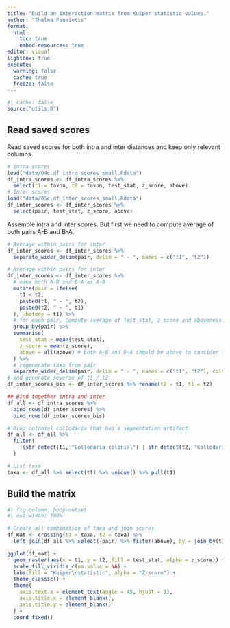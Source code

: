 ```yaml
---
title: "Build an interaction matrix from Kuiper statistic values."
author: "Thelma Panaïotis"
format: 
  html:
    toc: true
    embed-resources: true
editor: visual
lightbox: true
execute:
  warning: false
  cache: true
  freeze: false
---
```


```r
#| cache: false
source("utils.R")
```

## Read saved scores

Read saved scores for both intra and inter distances and keep only relevant columns.

```r
# Intra scores
load("data/04c.df_intra_scores_small.Rdata")
df_intra_scores <- df_intra_scores %>% 
  select(t1 = taxon, t2 = taxon, test_stat, z_score, above)
# Inter scores
load("data/05c.df_inter_scores_small.Rdata")
df_inter_scores <- df_inter_scores %>% 
  select(pair, test_stat, z_score, above)
```

Assemble intra and inter scores. But first we need to compute average of both pairs A-B and B-A.

```r
# Average within pairs for inter
df_inter_scores <- df_inter_scores %>% 
  separate_wider_delim(pair, delim = " - ", names = c("t1", "t2")) 

# Average within pairs for inter
df_inter_scores <- df_inter_scores %>% 
  # make both A-B and B-A as A-B
  mutate(pair = ifelse(
    t1 < t2, 
    paste0(t1, " - ", t2), 
    paste0(t2, " - ", t1)
  ), .before = t1) %>% 
  # for each pair, compute average of test_stat, z_score and aboveness
  group_by(pair) %>% 
  summarise(
    test_stat = mean(test_stat),
    z_score = mean(z_score),
    above = all(above) # both A-B and B-A should be above to consider the pair as above
  ) %>% 
  # regenerate taxa from pair
  separate_wider_delim(pair, delim = " - ", names = c("t1", "t2"), cols_remove = FALSE)
# and generate reverse of t1 / t2
df_inter_scores_bis <- df_inter_scores %>% rename(t2 = t1, t1 = t2)

## Bind together intra and inter
df_all <- df_intra_scores %>% 
  bind_rows(df_inter_scores) %>% 
  bind_rows(df_inter_scores_bis)

# Drop colonial collodaria that has a segmentation artifact
df_all <- df_all %>% 
  filter(
    !(str_detect(t1, "Collodaria_colonial") | str_detect(t2, "Collodaria_colonial"))
  )

# List taxa
taxa <- df_all %>% select(t1) %>% unique() %>% pull(t1)
```

## Build the matrix

```r
#| fig-column: body-outset
#| out-width: 100%

# Create all combination of taxa and join scores
df_mat <- crossing(t1 = taxa, t2 = taxa) %>% 
  left_join(df_all %>% select(-pair) %>% filter(above), by = join_by(t1, t2))

ggplot(df_mat) +
  geom_raster(aes(x = t1, y = t2, fill = test_stat, alpha = z_score)) +
  scale_fill_viridis_c(na.value = NA) +
  labs(fill = "Kuiper\nstatistic", alpha = "Z-score") +
  theme_classic() +
  theme(
    axis.text.x = element_text(angle = 45, hjust = 1),
    axis.title.x = element_blank(),
    axis.title.y = element_blank()
  ) + 
  coord_fixed()

```
